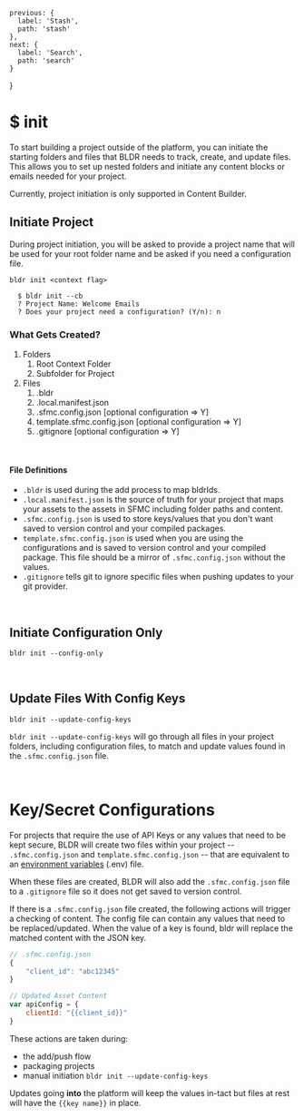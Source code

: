 
    previous: {
      label: 'Stash',
      path: 'stash'
    },
    next: {
      label: 'Search',
      path: 'search'
    }
  }

# $ init
To start building a project outside of the platform, you can initiate the starting folders and files that BLDR needs to track, create, and update files. This allows you to set up nested folders and initiate any content blocks or emails needed for your project.

Currently, project initiation is only supported in Content Builder.

## Initiate Project

During project initiation, you will be asked to provide a project name that will be used for your root folder name and be asked if you need a configuration file.

`bldr init <context flag>`

```
  $ bldr init --cb
  ? Project Name: Welcome Emails
  ? Does your project need a configuration? (Y/n): n
```

### What Gets Created?

1. Folders
   1. Root Context Folder
   2. Subfolder for Project
2. Files
   1. .bldr
   2. .local.manifest.json
   3. .sfmc.config.json [optional configuration => Y]
   3. template.sfmc.config.json [optional configuration => Y]
   3. .gitignore [optional configuration => Y]

<br />

#### File Definitions

- `.bldr` is used during the add process to map bldrIds.
- `.local.manifest.json` is the source of truth for your project that maps your assets to the assets in SFMC including folder paths and content.
- `.sfmc.config.json` is used to store keys/values that you don't want saved to version control and your compiled packages.
- `template.sfmc.config.json` is used when you are using the configurations and is saved to version control and your compiled package. This file should be a mirror of `.sfmc.config.json` without the values.
- `.gitignore` tells git to ignore specific files when pushing updates to your git provider.

<br />

## Initiate Configuration Only

`bldr init --config-only`

<br />

## Update Files With Config Keys

`bldr init --update-config-keys`

`bldr init --update-config-keys` will go through all files in your project folders, including configuration files, to match and update values found in the `.sfmc.config.json` file.

<br />

# Key/Secret Configurations

For projects that require the use of API Keys or any values that need to be kept secure, BLDR will create two files within your project -- `.sfmc.config.json` and `template.sfmc.config.json` -- that are equivalent to an [environment variables](https://en.wikipedia.org/wiki/Environment_variable) (.env) file.

When these files are created, BLDR will also add the `.sfmc.config.json` file to a `.gitignore` file so it does not get saved to version control.

If there is a `.sfmc.config.json` file created, the following actions will trigger a checking of content. The config file can contain any values that need to be replaced/updated. When the value of a key is found, bldr will replace the matched content with the JSON key.

```javascript
// .sfmc.config.json
{
    "client_id": "abc12345"
}

// Updated Asset Content
var apiConfig = {
    clientId: "{{client_id}}"
}
```

These actions are taken during:
- the add/push flow
- packaging projects
- manual initiation `bldr init --update-config-keys`

Updates going **into** the platform will keep the values in-tact but files at rest will have the `{{key name}}` in place.
<br /> 

